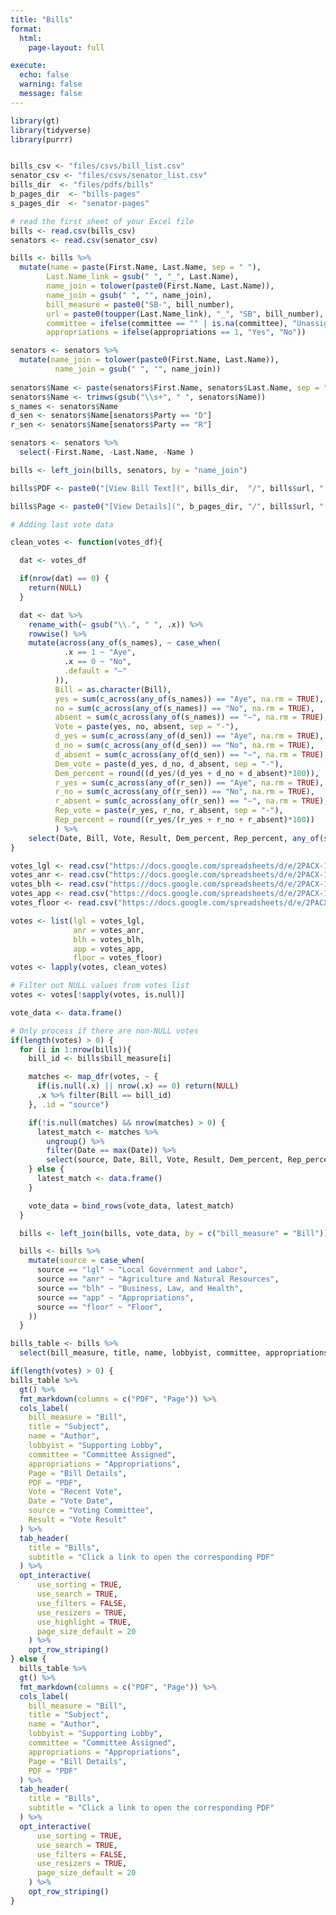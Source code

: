 ```yaml
---
title: "Bills"
format: 
  html:
    page-layout: full

execute:
  echo: false
  warning: false
  message: false
---
```


```r
library(gt)
library(tidyverse)
library(purrr)


bills_csv <- "files/csvs/bill_list.csv"
senator_csv <- "files/csvs/senator_list.csv"
bills_dir  <- "files/pdfs/bills"
b_pages_dir  <- "bills-pages"
s_pages_dir  <- "senator-pages"

# read the first sheet of your Excel file
bills <- read.csv(bills_csv) 
senators <- read.csv(senator_csv)

bills <- bills %>%
  mutate(name = paste(First.Name, Last.Name, sep = " "),
        Last.Name_link = gsub(" ", "_", Last.Name),
        name_join = tolower(paste0(First.Name, Last.Name)),
        name_join = gsub(" ", "", name_join),
        bill_measure = paste0("SB-", bill_number),
        url = paste0(toupper(Last.Name_link), "_", "SB", bill_number),
        committee = ifelse(committee == "" | is.na(committee), "Unassigned", committee),
        appropriations = ifelse(appropriations == 1, "Yes", "No")) 

senators <- senators %>%
  mutate(name_join = tolower(paste0(First.Name, Last.Name)),
          name_join = gsub(" ", "", name_join))
          
senators$Name <- paste(senators$First.Name, senators$Last.Name, sep = " ")
senators$Name <- trimws(gsub("\\s+", " ", senators$Name)) 
s_names <- senators$Name
d_sen <- senators$Name[senators$Party == "D"]
r_sen <- senators$Name[senators$Party == "R"]

senators <- senators %>%
  select(-First.Name, -Last.Name, -Name )

bills <- left_join(bills, senators, by = "name_join")

bills$PDF <- paste0("[View Bill Text](", bills_dir,  "/", bills$url, ".pdf)")

bills$Page <- paste0("[View Details](", b_pages_dir, "/", bills$url, ".html)")

# Adding last vote data

clean_votes <- function(votes_df){

  dat <- votes_df

  if(nrow(dat) == 0) {
    return(NULL)
  }

  dat <- dat %>%
    rename_with(~ gsub("\\.", " ", .x)) %>%  
    rowwise() %>%
    mutate(across(any_of(s_names), ~ case_when(
            .x == 1 ~ "Aye",
            .x == 0 ~ "No",
            .default = "—"
          )),   
          Bill = as.character(Bill),
          yes = sum(c_across(any_of(s_names)) == "Aye", na.rm = TRUE),
          no = sum(c_across(any_of(s_names)) == "No", na.rm = TRUE),
          absent = sum(c_across(any_of(s_names)) == "—", na.rm = TRUE),
          Vote = paste(yes, no, absent, sep = "-"),
          d_yes = sum(c_across(any_of(d_sen)) == "Aye", na.rm = TRUE),
          d_no = sum(c_across(any_of(d_sen)) == "No", na.rm = TRUE),
          d_absent = sum(c_across(any_of(d_sen)) == "—", na.rm = TRUE),
          Dem_vote = paste(d_yes, d_no, d_absent, sep = "-"),
          Dem_percent = round((d_yes/(d_yes + d_no + d_absent)*100)),
          r_yes = sum(c_across(any_of(r_sen)) == "Aye", na.rm = TRUE),
          r_no = sum(c_across(any_of(r_sen)) == "No", na.rm = TRUE),
          r_absent = sum(c_across(any_of(r_sen)) == "—", na.rm = TRUE),
          Rep_vote = paste(r_yes, r_no, r_absent, sep = "-"),
          Rep_percent = round((r_yes/(r_yes + r_no + r_absent)*100))
          ) %>%
    select(Date, Bill, Vote, Result, Dem_percent, Rep_percent, any_of(s_names))
}

votes_lgl <- read.csv("https://docs.google.com/spreadsheets/d/e/2PACX-1vSWsxVKMyPrvGZW1VFD0_DdTsMmH-dzITniXvWusbbG34FPwj7uWsIDB6B_6Sb5AdK94SbZ75eL0vTT/pub?gid=0&single=true&output=csv") 
votes_anr <- read.csv("https://docs.google.com/spreadsheets/d/e/2PACX-1vSWsxVKMyPrvGZW1VFD0_DdTsMmH-dzITniXvWusbbG34FPwj7uWsIDB6B_6Sb5AdK94SbZ75eL0vTT/pub?gid=1077921709&single=true&output=csv") 
votes_blh <- read.csv("https://docs.google.com/spreadsheets/d/e/2PACX-1vSWsxVKMyPrvGZW1VFD0_DdTsMmH-dzITniXvWusbbG34FPwj7uWsIDB6B_6Sb5AdK94SbZ75eL0vTT/pub?gid=1971997036&single=true&output=csv") 
votes_app <- read.csv("https://docs.google.com/spreadsheets/d/e/2PACX-1vSWsxVKMyPrvGZW1VFD0_DdTsMmH-dzITniXvWusbbG34FPwj7uWsIDB6B_6Sb5AdK94SbZ75eL0vTT/pub?gid=578574660&single=true&output=csv") 
votes_floor <- read.csv("https://docs.google.com/spreadsheets/d/e/2PACX-1vSWsxVKMyPrvGZW1VFD0_DdTsMmH-dzITniXvWusbbG34FPwj7uWsIDB6B_6Sb5AdK94SbZ75eL0vTT/pub?gid=192921423&single=true&output=csv")

votes <- list(lgl = votes_lgl,
              anr = votes_anr,
              blh = votes_blh,
              app = votes_app,
              floor = votes_floor)
votes <- lapply(votes, clean_votes)

# Filter out NULL values from votes list
votes <- votes[!sapply(votes, is.null)]

vote_data <- data.frame()

# Only process if there are non-NULL votes
if(length(votes) > 0) {
  for (i in 1:nrow(bills)){
    bill_id <- bills$bill_measure[i]

    matches <- map_dfr(votes, ~ {
      if(is.null(.x) || nrow(.x) == 0) return(NULL)
      .x %>% filter(Bill == bill_id)
    }, .id = "source")

    if(!is.null(matches) && nrow(matches) > 0) {
      latest_match <- matches %>%
        ungroup() %>%
        filter(Date == max(Date)) %>%
        select(source, Date, Bill, Vote, Result, Dem_percent, Rep_percent)
    } else {
      latest_match <- data.frame() 
    }

    vote_data = bind_rows(vote_data, latest_match)
  }

  bills <- left_join(bills, vote_data, by = c("bill_measure" = "Bill"))

  bills <- bills %>%
    mutate(source = case_when(
      source == "lgl" ~ "Local Government and Labor",
      source == "anr" ~ "Agriculture and Natural Resources",
      source == "blh" ~ "Business, Law, and Health",
      source == "app" ~ "Appropriations",
      source == "floor" ~ "Floor",
    ))
  }

bills_table <- bills %>%
  select(bill_measure, title, name, lobbyist, committee, appropriations, PDF, Page, any_of(c("Vote", "Date", "source", "Result")))  # Use any_of() for vote columns

if(length(votes) > 0) {
bills_table %>%
  gt() %>% 
  fmt_markdown(columns = c("PDF", "Page")) %>%
  cols_label(
    bill_measure = "Bill",
    title = "Subject",
    name = "Author",
    lobbyist = "Supporting Lobby",
    committee = "Committee Assigned",
    appropriations = "Appropriations",
    Page = "Bill Details",
    PDF = "PDF",
    Vote = "Recent Vote",
    Date = "Vote Date", 
    source = "Voting Committee",
    Result = "Vote Result"
  ) %>%
  tab_header(
    title = "Bills",
    subtitle = "Click a link to open the corresponding PDF"
  ) %>%
  opt_interactive(
      use_sorting = TRUE,
      use_search = TRUE,
      use_filters = FALSE,
      use_resizers = TRUE,
      use_highlight = TRUE,
      page_size_default = 20
    ) %>%
    opt_row_striping()
} else {
  bills_table %>%
  gt() %>% 
  fmt_markdown(columns = c("PDF", "Page")) %>%
  cols_label(
    bill_measure = "Bill",
    title = "Subject",
    name = "Author",
    lobbyist = "Supporting Lobby",
    committee = "Committee Assigned",
    appropriations = "Appropriations",
    Page = "Bill Details",
    PDF = "PDF"
  ) %>%
  tab_header(
    title = "Bills",
    subtitle = "Click a link to open the corresponding PDF"
  ) %>%
  opt_interactive(
      use_sorting = TRUE,
      use_search = TRUE,
      use_filters = FALSE,
      use_resizers = TRUE,
      page_size_default = 20
    ) %>%
    opt_row_striping()
}
```
